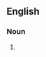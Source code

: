 {{also|street lights|street-lights}}

==English==

===Noun===
{{head|en|noun plural form}}

# {{plural of|streetlight|lang=en}}